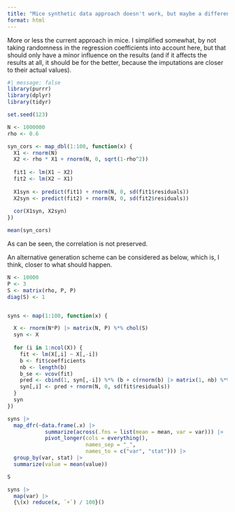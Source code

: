 ```yaml
---
title: "Mice synthetic data approach doesn't work, but maybe a different scheme can be considered"
format: html
---
```


More or less the current approach in mice. I simplified somewhat, by not taking randomness in the regression coefficients into account here, but that should only have a minor influence on the results (and if it affects the results at all, it should be for the better, because the imputations are closer to their actual values).


```r
#| message: false
library(purrr)
library(dplyr)
library(tidyr)

set.seed(123)

N <- 1000000
rho <- 0.6

syn_cors <- map_dbl(1:100, function(x) {
  X1 <- rnorm(N)
  X2 <- rho * X1 + rnorm(N, 0, sqrt(1-rho^2))
  
  fit1 <- lm(X1 ~ X2)
  fit2 <- lm(X2 ~ X1)
  
  X1syn <- predict(fit1) + rnorm(N, 0, sd(fit1$residuals))
  X2syn <- predict(fit2) + rnorm(N, 0, sd(fit2$residuals))
  
  cor(X1syn, X2syn)
})

mean(syn_cors)
```

As can be seen, the correlation is not preserved.


An alternative generation scheme can be considered as below, which is, I think, closer to what should happen. 

```r
N <- 10000
P <- 3
S <- matrix(rho, P, P)
diag(S) <- 1


syns <- map(1:100, function(x) {

  X <- rnorm(N*P) |> matrix(N, P) %*% chol(S)
  syn <- X
  
  for (i in 1:ncol(X)) {
    fit <- lm(X[,i] ~ X[,-i])
    b <- fit$coefficients
    nb <- length(b)
    b_se <- vcov(fit)
    pred <- cbind(1, syn[,-i]) %*% (b + c(rnorm(b) |> matrix(1, nb) %*% chol(b_se)))
    syn[,i] <- pred + rnorm(N, 0, sd(fit$residuals))
  }
  syn
})

syns |>
  map_dfr(~data.frame(.x) |>
            summarize(across(.fns = list(mean = mean, var = var))) |>
            pivot_longer(cols = everything(),
                         names_sep = "_",
                         names_to = c("var", "stat"))) |>
  group_by(var, stat) |>
  summarize(value = mean(value))

S

syns |>
  map(var) |>
  {\(x) reduce(x, `+`) / 100}()

```
